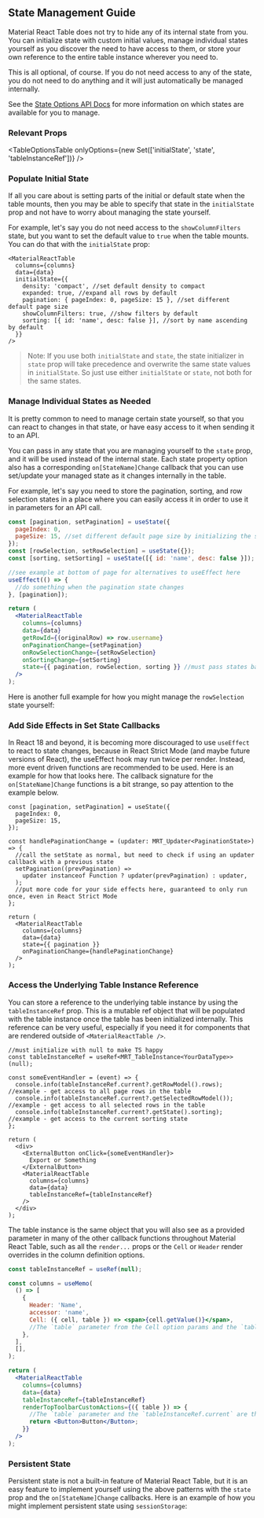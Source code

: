 
<Head>
  <title>State Management Guide - Material React Table Docs</title>
  <meta
    name="description"
    content="How to access and manage internal state in Material React Table"
  />
</Head>

## State Management Guide

Material React Table does not try to hide any of its internal state from you. You can initialize state with custom initial values, manage individual states yourself as you discover the need to have access to them, or store your own reference to the entire table instance wherever you need to.

This is all optional, of course. If you do not need access to any of the state, you do not need to do anything and it will just automatically be managed internally.

See the [State Options API Docs](/docs/api/state-options) for more information on which states are available for you to manage.

### Relevant Props

<TableOptionsTable
  onlyOptions={new Set(['initialState', 'state', 'tableInstanceRef'])}
/>

### Populate Initial State

If all you care about is setting parts of the initial or default state when the table mounts, then you may be able to specify that state in the `initialState` prop and not have to worry about managing the state yourself.

For example, let's say you do not need access to the `showColumnFilters` state, but you want to set the default value to `true` when the table mounts. You can do that with the `initialState` prop:

```tsx
<MaterialReactTable
  columns={columns}
  data={data}
  initialState={{
    density: 'compact', //set default density to compact
    expanded: true, //expand all rows by default
    pagination: { pageIndex: 0, pageSize: 15 }, //set different default page size
    showColumnFilters: true, //show filters by default
    sorting: [{ id: 'name', desc: false }], //sort by name ascending by default
  }}
/>
```

> Note: If you use both `initialState` and `state`, the state initializer in `state` prop will take precedence and overwrite the same state values in `initialState`. So just use either `initialState` or `state`, not both for the same states.

### Manage Individual States as Needed

It is pretty common to need to manage certain state yourself, so that you can react to changes in that state, or have easy access to it when sending it to an API.

You can pass in any state that you are managing yourself to the `state` prop, and it will be used instead of the internal state. Each state property option also has a corresponding `on[StateName]Change` callback that you can use set/update your managed state as it changes internally in the table.

For example, let's say you need to store the pagination, sorting, and row selection states in a place where you can easily access it in order to use it in parameters for an API call.

```jsx
const [pagination, setPagination] = useState({
  pageIndex: 0,
  pageSize: 15, //set different default page size by initializing the state here
});
const [rowSelection, setRowSelection] = useState({});
const [sorting, setSorting] = useState([{ id: 'name', desc: false }]);

//see example at bottom of page for alternatives to useEffect here
useEffect(() => {
  //do something when the pagination state changes
}, [pagination]);

return (
  <MaterialReactTable
    columns={columns}
    data={data}
    getRowId={(originalRow) => row.username}
    onPaginationChange={setPagination}
    onRowSelectionChange={setRowSelection}
    onSortingChange={setSorting}
    state={{ pagination, rowSelection, sorting }} //must pass states back down if using their on[StateName]Change callbacks
  />
);
```

Here is another full example for how you might manage the `rowSelection` state yourself:

<RowSelectionExample />

### Add Side Effects in Set State Callbacks

In React 18 and beyond, it is becoming more discouraged to use `useEffect` to react to state changes, because in React Strict Mode (and maybe future versions of React), the useEffect hook may run twice per render. Instead, more event driven functions are recommended to be used. Here is an example for how that looks here. The callback signature for the `on[StateName]Change` functions is a bit strange, so pay attention to the example below.

```tsx
const [pagination, setPagination] = useState({
  pageIndex: 0,
  pageSize: 15,
});

const handlePaginationChange = (updater: MRT_Updater<PaginationState>) => {
  //call the setState as normal, but need to check if using an updater callback with a previous state
  setPagination((prevPagination) =>
    updater instanceof Function ? updater(prevPagination) : updater,
  );
  //put more code for your side effects here, guaranteed to only run once, even in React Strict Mode
};

return (
  <MaterialReactTable
    columns={columns}
    data={data}
    state={{ pagination }}
    onPaginationChange={handlePaginationChange}
  />
);
```

### Access the Underlying Table Instance Reference

You can store a reference to the underlying table instance by using the `tableInstanceRef` prop. This is a mutable ref object that will be populated with the table instance once the table has been initialized internally. This reference can be very useful, especially if you need it for components that are rendered outside of `<MaterialReactTable />`.

```tsx
//must initialize with null to make TS happy
const tableInstanceRef = useRef<MRT_TableInstance<YourDataType>>(null);

const someEventHandler = (event) => {
  console.info(tableInstanceRef.current?.getRowModel().rows); //example - get access to all page rows in the table
  console.info(tableInstanceRef.current?.getSelectedRowModel()); //example - get access to all selected rows in the table
  console.info(tableInstanceRef.current?.getState().sorting); //example - get access to the current sorting state
};

return (
  <div>
    <ExternalButton onClick={someEventHandler}>
      Export or Something
    </ExternalButton>
    <MaterialReactTable
      columns={columns}
      data={data}
      tableInstanceRef={tableInstanceRef}
    />
  </div>
);
```

The table instance is the same object that you will also see as a provided parameter in many of the other callback functions throughout Material React Table, such as all the `render...` props or the `Cell` or `Header` render overrides in the column definition options.

```jsx
const tableInstanceRef = useRef(null);

const columns = useMemo(
  () => [
    {
      Header: 'Name',
      accessor: 'name',
      Cell: ({ cell, table }) => <span>{cell.getValue()}</span>,
      //The `table` parameter from the Cell option params and the `tableInstanceRef.current` are the same object
    },
  ],
  [],
);

return (
  <MaterialReactTable
    columns={columns}
    data={data}
    tableInstanceRef={tableInstanceRef}
    renderTopToolbarCustomActions={({ table }) => {
      //The `table` parameter and the `tableInstanceRef.current` are the same object
      return <Button>Button</Button>;
    }}
  />
);
```

### Persistent State

Persistent state is not a built-in feature of Material React Table, but it is an easy feature to implement yourself using the above patterns with the `state` prop and the `on[StateName]Change` callbacks. Here is an example of how you might implement persistent state using `sessionStorage`:

<PersistentStateExample />
